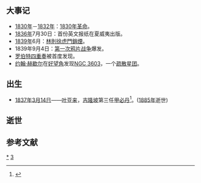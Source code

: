 {{DecadeTOC|1830}}
== 大事记 ==
* [[1830年|1830年]]－[[1832年|1832年]]：[[1830年革命|1830年革命]]。
* [[1836年|1836年]]7月30日：首份英文报纸在夏威夷出版。
* [[1839年|1839年]]6月：[[林則徐|林則徐]][[虎門銷煙|虎門銷煙]]。
* 1839年9月4日：[[第一次鸦片战争|第一次鸦片战争]]爆发。
* [[罗伯特四重奏|罗伯特四重奏]]被首度发现。
* [[约翰·赫歇尔|约翰·赫歇尔]]在[[好望角|好望角]]发现[[NGC_3603|NGC 3603]]，一个[[疏散星团|疏散星团]]。

== 出生 ==
*[[1837年|1837年]][[3月14日|3月14日]]——[[葉亞來|叶亚来]]，[[吉隆坡|吉隆坡]]第三任[[甲必丹|甲必丹]]<ref name="diednumber">{{Cite web|title=马来西亚首相马哈迪正式承认叶亚来对吉隆坡的贡献！|url=https://huangdiorg.wordpress.com/2013/03/26/%e9%a9%ac%e6%9d%a5%e8%a5%bf%e4%ba%9a%e9%a6%96%e7%9b%b8%e9%a9%ac%e5%93%88%e8%bf%aa%e6%ad%a3%e5%bc%8f%e6%89%bf%e8%ae%a4%e5%8f%b6%e4%ba%9a%e6%9d%a5%e5%af%b9%e5%90%89%e9%9a%86%e5%9d%a1%e7%9a%84%e8%b4%a1/|accessdate=2020-12-17|date=2013-03-26|work=NGO Global  全球非政府组织新闻网|language=zh-CN}}</ref>。([[1885年|1885年]]逝世)

== 逝世 ==

==参考文献==

{{世紀|19}}

[[Category:1830年代|*]]
[[Category:19世纪各年代|3]]